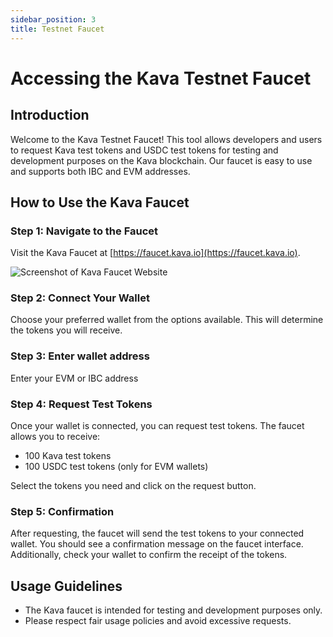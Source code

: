 ```yaml
---
sidebar_position: 3
title: Testnet Faucet
---
```


# Accessing the Kava Testnet Faucet

## Introduction

Welcome to the Kava Testnet Faucet! This tool allows developers and users to request Kava test tokens and USDC test tokens for testing and development purposes on the Kava blockchain. Our faucet is easy to use and supports both IBC and EVM addresses.

## How to Use the Kava Faucet

### Step 1: Navigate to the Faucet

Visit the Kava Faucet at [https://faucet.kava.io](https://faucet.kava.io).

![Screenshot of Kava Faucet Website](../../static/img/faucet.png)

### Step 2: Connect Your Wallet

Choose your preferred wallet from the options available. This will determine the tokens you will receive.

### Step 3: Enter wallet address

Enter your EVM or IBC address

### Step 4: Request Test Tokens

Once your wallet is connected, you can request test tokens. The faucet allows you to receive:

- 100 Kava test tokens
- 100 USDC test tokens (only for EVM wallets)

Select the tokens you need and click on the request button.

### Step 5: Confirmation

After requesting, the faucet will send the test tokens to your connected wallet. You should see a confirmation message on the faucet interface. Additionally, check your wallet to confirm the receipt of the tokens.

## Usage Guidelines

- The Kava faucet is intended for testing and development purposes only.
- Please respect fair usage policies and avoid excessive requests.
